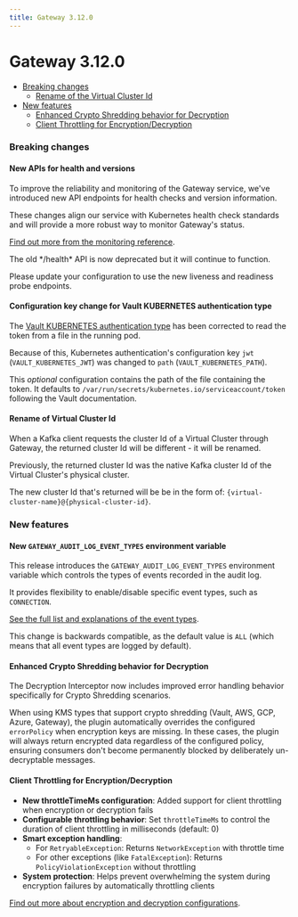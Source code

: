 ```yaml
---
title: Gateway 3.12.0
---
```


# Gateway 3.12.0

- [Breaking changes](#breaking-changes)
  - [Rename of the Virtual Cluster Id](#rename-of-virtual-cluster-id)
- [New features](#new-features)
  - [Enhanced Crypto Shredding behavior for Decryption](#enhanced-crypto-shredding-behavior-for-decryption)
  - [Client Throttling for Encryption/Decryption](#client-throttling-for-encryptiondecryption)

### Breaking changes

#### New APIs for health and versions

To improve the reliability and monitoring of the Gateway service, we've introduced new API endpoints for health checks and version information.

These changes align our service with Kubernetes health check standards and will provide a more robust way to monitor Gateway's status.

[Find out more from the monitoring reference](/guide/conduktor-in-production/monitor/index#liveness-endpoint).

<Warning>
The old */health* API is now deprecated but it will continue to function. 

Please update your configuration to use the new liveness and readiness probe endpoints.
</Warning>

#### Configuration key change for Vault KUBERNETES authentication type

The [Vault KUBERNETES authentication type](https://developer.hashicorp.com/vault/docs/agent-and-proxy/autoauth/methods/kubernetes#token_path) has been corrected to read the token from a file in the running pod.

Because of this, Kubernetes authentication's configuration key `jwt` (`VAULT_KUBERNETES_JWT`) was changed to `path` (`VAULT_KUBERNETES_PATH`). 

This *optional* configuration contains the path of the file containing the token. It defaults to `/var/run/secrets/kubernetes.io/serviceaccount/token` following the Vault documentation.

#### Rename of Virtual Cluster Id

When a Kafka client requests the cluster Id of a Virtual Cluster through Gateway, the returned cluster Id will be different - it will be renamed.

Previously, the returned cluster Id was the native Kafka cluster Id of the Virtual Cluster's physical cluster.

The new cluster Id that's returned will be be in the form of: `{virtual-cluster-name}@{physical-cluster-id}`.

### New features

#### New `GATEWAY_AUDIT_LOG_EVENT_TYPES` environment variable

This release introduces the `GATEWAY_AUDIT_LOG_EVENT_TYPES` environment variable which controls the types of events recorded in the audit log.

It provides flexibility to enable/disable specific event types, such as `CONNECTION`. 

[See the full list and explanations of the event types](/guide/conduktor-in-production/deploy-artifacts/deploy-gateway/env-variables#audit).

This change is backwards compatible, as the default value is `ALL` (which means that all event types are logged by default).

#### Enhanced Crypto Shredding behavior for Decryption
The Decryption Interceptor now includes improved error handling behavior specifically for Crypto Shredding scenarios.

When using KMS types that support crypto shredding (Vault, AWS, GCP, Azure, Gateway), the plugin automatically overrides the configured `errorPolicy` when encryption keys are missing. In these cases, the plugin will always return encrypted data regardless of the configured policy, ensuring consumers don't become permanently blocked by deliberately un-decryptable messages.

#### Client Throttling for Encryption/Decryption

- **New throttleTimeMs configuration**: Added support for client throttling when encryption or decryption fails
- **Configurable throttling behavior**: Set `throttleTimeMs` to control the duration of client throttling in milliseconds (default: 0)
- **Smart exception handling**:
  - For `RetryableException`: Returns `NetworkException` with throttle time
  - For other exceptions (like `FatalException`): Returns `PolicyViolationException` without throttling
- **System protection**: Helps prevent overwhelming the system during encryption failures by automatically throttling clients

[Find out more about encryption and decryption configurations](/gateway/interceptors/data-security/encryption/).